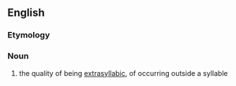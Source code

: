 ==English==

===Etymology===
{{suffix|extrasyllabic|ity}}

===Noun===
{{en-noun|-}}

# {{phonology}} the quality of being [[extrasyllabic]], of occurring outside a syllable